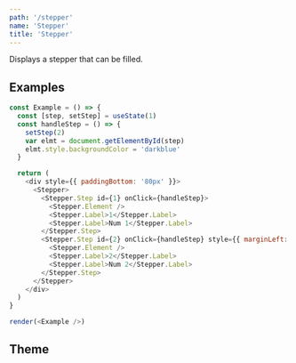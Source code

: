 ```yaml
---
path: '/stepper'
name: 'Stepper'
title: 'Stepper'
---
```


Displays a stepper that can be filled.

## Examples

```js
const Example = () => {
  const [step, setStep] = useState(1)
  const handleStep = () => {
    setStep(2)
    var elmt = document.getElementById(step)
    elmt.style.backgroundColor = 'darkblue'
  }

  return (
    <div style={{ paddingBottom: '80px' }}>
      <Stepper>
        <Stepper.Step id={1} onClick={handleStep}>
          <Stepper.Element />
          <Stepper.Label>1</Stepper.Label>
          <Stepper.Label>Num 1</Stepper.Label>
        </Stepper.Step>
        <Stepper.Step id={2} onClick={handleStep} style={{ marginLeft: '400px' }}>
          <Stepper.Element />
          <Stepper.Label>2</Stepper.Label>
          <Stepper.Label>Num 2</Stepper.Label>
        </Stepper.Step>
      </Stepper>
    </div>
  )
}

render(<Example />)
```

## Theme

<Theme name="components.stepper" />
